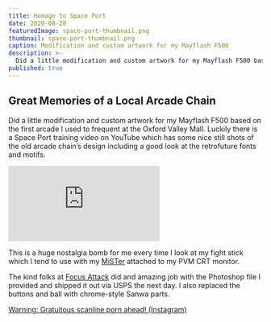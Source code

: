 ```yaml
---
title: Homage to Space Port
date: 2020-08-20
featuredImage: space-port-thumbnail.png
thumbnail: space-port-thumbnail.png
caption: Modification and custom artwork for my Mayflash F500
description: >-
  Did a little modification and custom artwork for my Mayflash F500 based on the first arcade I used to frequent at the Oxford Valley Mall.
published: true
---
```


## Great Memories of a Local Arcade Chain

Did a little modification and custom artwork for my Mayflash F500 based on the first arcade I used to frequent at the Oxford Valley Mall. Luckily there is a Space Port training video on YouTube which has some nice still shots of the old arcade chain’s design including a good look at the retrofuture fonts and motifs. 

<div className="mb-4 youtube">
    <iframe 
        src="https://www.youtube.com/embed/QKBtQ6t9hbw" 
        frameborder="0" 
        allow="accelerometer; autoplay; encrypted-media; gyroscope; picture-in-picture" allowfullscreen
    ></iframe>
</div>

This is a huge nostalgia bomb for me every time I look at my fight stick which I tend to use with my [MiSTer](/bleeding-edge-of-retro-gaming) attached to my PVM CRT monitor.

The kind folks at [Focus Attack](https://focusattack.com) did and amazing job with the Photoshop file I provided and shipped it out via USPS the next day. I also replaced the buttons and ball with chrome-style Sanwa parts.

[Warning: Gratuitous scanline porn ahead! (Instagram)](https://www.instagram.com/p/CEGOlmDDUCu/?utm_source=ig_web_copy_link)